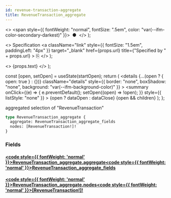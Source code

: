 ```yaml
---
id: revenue-transaction-aggregate
title: RevenueTransaction_aggregate
---
```


<head>
  <meta content="noindex" name="robots" />
  <meta charset="utf-8" />
</head>

  <>
    <span style={{ fontWeight: "normal", fontSize: ".5em", color: "var(--ifm-color-secondary-darkest)" }}>
      &nbsp;●&nbsp;
    </span>
  </>
);

  <>
    Specification
    <a
      className="link"
      style={{ fontSize: "1.5em", paddingLeft: "4px" }}
      target="_blank"
      href={props.url}
      title={"Specified by " + props.url}
    >
      ⎘
    </a>
  </>
);

  <>
    <span className={props.class}>{props.text}</span>
  </>
);


  const [open, setOpen] = useState(startOpen);
  return (
    <details
      {...(open ? { open: true } : {})}
      className="details"
      style={{ border: "none", boxShadow: "none", background: "var(--ifm-background-color)" }}
    >
      <summary
        onClick={(e) => {
          e.preventDefault();
          setOpen((open) => !open);
        }}
        style={{ listStyle: "none" }}
      >
        {open ? dataOpen : dataClose}
      </summary>
      {open && children}
    </details>
  );
};

aggregated selection of "RevenueTransaction"

```graphql
type RevenueTransaction_aggregate {
  aggregate: RevenueTransaction_aggregate_fields
  nodes: [RevenueTransaction!]!
}
```

### Fields

#### [<code style={{ fontWeight: 'normal' }}>RevenueTransaction_aggregate.<b>aggregate</b></code>](#)<Bullet />[<code style={{ fontWeight: 'normal' }}><b>RevenueTransaction_aggregate_fields</b></code>](/docs/api/flow/graphql/envio/objects/revenue-transaction-aggregate-fields.mdx) <Badge class="badge badge--secondary " text="object"/>

#### [<code style={{ fontWeight: 'normal' }}>RevenueTransaction_aggregate.<b>nodes</b></code>](#)<Bullet />[<code style={{ fontWeight: 'normal' }}><b>[RevenueTransaction!]!</b></code>](/docs/api/flow/graphql/envio/objects/revenue-transaction.mdx) <Badge class="badge badge--secondary badge--non_null" text="non-null"/> <Badge class="badge badge--secondary " text="object"/>
